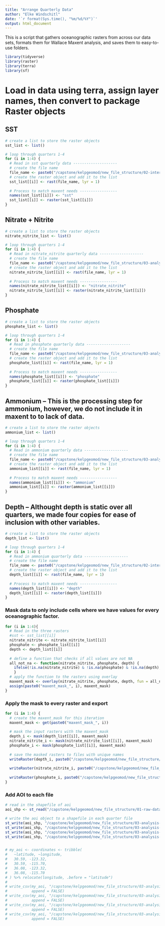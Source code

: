 ```yaml
---
title: "Arrange Quarterly Data"
author: "Elke Windschitl"
date: '`r format(Sys.time(), "%m/%d/%Y")`'
output: html_document
---
```


This is a script that gathers oceanographic rasters from across our data sets, formats them for Wallace Maxent analysis, and saves them to easy-to-use folders.

```r
library(tidyverse)
library(raster)
library(terra)
library(sf)
```

# Load in data using terra, assign layer names, then convert to package Raster objects

## SST

```r
# create a list to store the raster objects
sst_list <- list()

# loop through quarters 1-4
for (i in 1:4) {
  # Read in sst quarterly data --------------------
  # create the file name
  file_name <- paste0("/capstone/kelpgeomod/new_file_structure/02-intermediate-data/sst/sst_quarter_", i, ".tif")
  # create the raster object and add it to the list
  sst_list[[i]] <- rast(file_name, lyr = 1)
  
  # Process to match maxent needs -----------------
  names(sst_list[[i]]) <- "sst"
  sst_list[[i]] <- raster(sst_list[[i]])
}
```

## Nitrate + Nitrite

```r
# create a list to store the raster objects
nitrate_nitrite_list <- list()

# loop through quarters 1-4
for (i in 1:4) {
  # Read in nitrate_nitrite quarterly data --------------------
  # create the file name
  file_name <- paste0("/capstone/kelpgeomod/new_file_structure/03-analysis-data/inteprolate_idw/nitrate_nitrite/nitrtate_nitrite_", i, ".tif")
  # create the raster object and add it to the list
  nitrate_nitrite_list[[i]] <- rast(file_name, lyr = 1)
  
  # Process to match maxent needs -----------------
  names(nitrate_nitrite_list[[i]]) <- "nitrate_nitrite"
  nitrate_nitrite_list[[i]] <- raster(nitrate_nitrite_list[[i]])
}
```

## Phosphate

```r
# create a list to store the raster objects
phosphate_list <- list()

# loop through quarters 1-4
for (i in 1:4) {
  # Read in phosphate quarterly data --------------------
  # create the file name
  file_name <- paste0("/capstone/kelpgeomod/new_file_structure/03-analysis-data/inteprolate_idw/phosphate/phosphate_", i, ".tif")
  # create the raster object and add it to the list
  phosphate_list[[i]] <- rast(file_name, lyr = 1)
  
  # Process to match maxent needs -----------------
  names(phosphate_list[[i]]) <- "phosphate"
  phosphate_list[[i]] <- raster(phosphate_list[[i]])
}
```

## Ammonium -- This is the processing step for ammonium, however, we do not include it in maxent to to lack of data.

```r
# create a list to store the raster objects
ammonium_list <- list()

# loop through quarters 1-4
for (i in 1:4) {
  # Read in ammonium quarterly data --------------------
  # create the file name
  file_name <- paste0("/capstone/kelpgeomod/new_file_structure/03-analysis-data/inteprolate_idw/ammonium/ammonium_", i, ".tif")
  # create the raster object and add it to the list
  ammonium_list[[i]] <- rast(file_name, lyr = 1)
  
  # Process to match maxent needs -----------------
  names(ammonium_list[[i]]) <- "ammonium"
  ammonium_list[[i]] <- raster(ammonium_list[[i]])
}
```

## Depth -- Althought depth is static over all quarters, we made four copies for ease of inclusion with other variables.

```r
# create a list to store the raster objects
depth_list <- list()

# loop through quarters 1-4
for (i in 1:4) {
  # Read in ammonium quarterly data --------------------
  # create the file name
  file_name <- paste0("/capstone/kelpgeomod/new_file_structure/02-intermediate-data/depth/depth.tif")
  # create the raster object and add it to the list
  depth_list[[i]] <- rast(file_name, lyr = 1)
  
  # Process to match maxent needs -----------------
  names(depth_list[[i]]) <- "depth"
  depth_list[[i]] <- raster(depth_list[[i]])
}

```

### Mask data to only include cells where we have values for every oceanographic factor.


```r
for (i in 1:4){
  # Read in the three rasters
  #sst <- sst_list[[i]]
  nitrate_nitrite <- nitrate_nitrite_list[[i]]
  phosphate <- phosphate_list[[i]]
  depth <- depth_list[[i]]
  
  # define a function that checks if all values are not NA
  all_not_na <- function(nitrate_nitrite, phosphate, depth) {
    ifelse(!is.na(nitrate_nitrite) & !is.na(phosphate) & !is.na(depth), 1, NA)
    }
  # apply the function to the rasters using overlay
  maxent_mask <- overlay(nitrate_nitrite, phosphate, depth, fun = all_not_na)
  assign(paste0("maxent_mask_", i), maxent_mask)
}
```

### Apply the mask to every raster and export

```r
for (i in 1:4) {
  # create the maxent_mask for this iteration
  maxent_mask <- get(paste0("maxent_mask_", i)) 
  
  # mask the input rasters with the maxent_mask
  depth_i <- mask(depth_list[[i]], maxent_mask)
  nitrate_nitrite_i <- mask(nitrate_nitrite_list[[i]], maxent_mask)
  phosphate_i <- mask(phosphate_list[[i]], maxent_mask)
  
  # save the masked rasters to files with unique names
  writeRaster(depth_i, paste0("/capstone/kelpgeomod/new_file_structure/03-analysis-data/maxent/quarter_", i, "/depth_", i, ".tif"), overwrite = TRUE)
  
  writeRaster(nitrate_nitrite_i, paste0("/capstone/kelpgeomod/new_file_structure/03-analysis-data/maxent/quarter_", i, "/nitrate_nitrite_", i, ".tif"), overwrite = TRUE)
  
  writeRaster(phosphate_i, paste0("/capstone/kelpgeomod/new_file_structure/03-analysis-data/maxent/quarter_", i, "/phosphate_", i, ".tif"), overwrite = TRUE)
} 

```

### Add AOI to each file 

```r
# read in the shapefile of aoi
aoi_shp <- st_read("/capstone/kelpgeomod/new_file_structure/01-raw-data/New_AOI_SBchannel_shp/New_AOI_SBchannel.shp")

# write the aoi object to a shapefile in each quarter file
st_write(aoi_shp, "/capstone/kelpgeomod/new_file_structure/03-analysis-data/maxent/quarter_1/aoi.shp", append = FALSE)
st_write(aoi_shp, "/capstone/kelpgeomod/new_file_structure/03-analysis-data/maxent/quarter_2/aoi.shp", append = FALSE)
st_write(aoi_shp, "/capstone/kelpgeomod/new_file_structure/03-analysis-data/maxent/quarter_3/aoi.shp", append = FALSE)
st_write(aoi_shp, "/capstone/kelpgeomod/new_file_structure/03-analysis-data/maxent/quarter_4/aoi.shp", append = FALSE)


# my_aoi <- coordinates <- tribble(
#   ~latitude, ~longitude,
#   30.59, -123.32, 
#   30.59, -115.70, 
#   36.08, -123.32, 
#   36.08, -115.70
# ) %>% relocate(longitude, .before = "latitude")
# 
# write_csv(my_aoi, "/capstone/kelpgeomod/new_file_structure/03-analysis-data/maxent/quarter_1/sbc_aoi.csv", 
#           append = FALSE)
# write_csv(my_aoi, "/capstone/kelpgeomod/new_file_structure/03-analysis-data/maxent/quarter_2/sbc_aoi.csv", 
#           append = FALSE)
# write_csv(my_aoi, "/capstone/kelpgeomod/new_file_structure/03-analysis-data/maxent/quarter_3/sbc_aoi.csv", 
#           append = FALSE)
# write_csv(my_aoi, "/capstone/kelpgeomod/new_file_structure/03-analysis-data/maxent/quarter_4/sbc_aoi.csv", 
#           append = FALSE)
```

